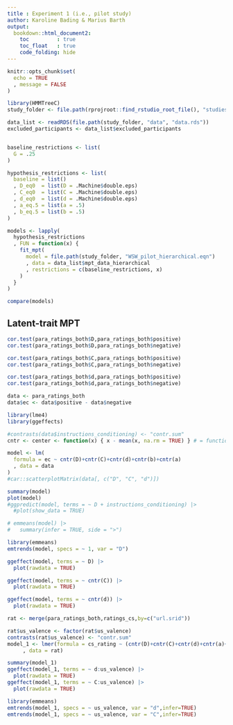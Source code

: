 ```yaml
---
title : Experiment 1 (i.e., pilot study)
author: Karoline Bading & Marius Barth
output:
  bookdown::html_document2:
    toc         : true
    toc_float   : true
    code_folding: hide
---
```


```r
knitr::opts_chunk$set(
  echo = TRUE
  , message = FALSE
)

library(HMMTreeC)
study_folder <- file.path(rprojroot::find_rstudio_root_file(), "studies", "wsw1")
```


```r
data_list <- readRDS(file.path(study_folder, "data", "data.rds"))
excluded_participants <- data_list$excluded_participants


baseline_restrictions <- list(
  G = .25
)

hypothesis_restrictions <- list(
  baseline = list()
  , D_eq0  = list(D = .Machine$double.eps)
  , C_eq0  = list(C = .Machine$double.eps)
  , d_eq0  = list(d = .Machine$double.eps)
  , a_eq.5 = list(a = .5)
  , b_eq.5 = list(b = .5)
)

models <- lapply(
  hypothesis_restrictions
  , FUN = function(x) {
    fit_mpt(
      model = file.path(study_folder, "WSW_pilot_hierarchical.eqn")
      , data = data_list$mpt_data_hierarchical
      , restrictions = c(baseline_restrictions, x)
    )
  }
)

```

```r
compare(models)
```

## Latent-trait MPT

```r
cor.test(para_ratings_both$D,para_ratings_both$positive)
cor.test(para_ratings_both$D,para_ratings_both$negative)

cor.test(para_ratings_both$C,para_ratings_both$positive)
cor.test(para_ratings_both$C,para_ratings_both$negative)

cor.test(para_ratings_both$d,para_ratings_both$positive)
cor.test(para_ratings_both$d,para_ratings_both$negative)
```

```r
data <- para_ratings_both
data$ec <- data$positive - data$negative

library(lme4)
library(ggeffects)

#contrasts(data$instructions_conditioning) <- "contr.sum"                   # = effects coding (i.e. sum-to-zero contrasts)
cntr <- center <- function(x) { x - mean(x, na.rm = TRUE) } # = function for centering

model <- lm(
  formula = ec ~ cntr(D)+cntr(C)+cntr(d)+cntr(b)+cntr(a)
  , data = data
)
#car::scatterplotMatrix(data[, c("D", "C", "d")])

summary(model)
plot(model)
#ggpredict(model, terms = ~ D + instructions_conditioning) |>
  #plot(show_data = TRUE)

# emmeans(model) |> 
#   summary(infer = TRUE, side = ">")

library(emmeans)
emtrends(model, specs = ~ 1, var = "D")

ggeffect(model, terms = ~ D) |>
  plot(rawdata = TRUE)

ggeffect(model, terms = ~ cntr(C)) |>
  plot(rawdata = TRUE)

ggeffect(model, terms = ~ cntr(d)) |>
  plot(rawdata = TRUE)

rat <- merge(para_ratings_both,ratings_cs,by=c("url.srid"))

rat$us_valence <- factor(rat$us_valence)
contrasts(rat$us_valence) <- "contr.sum"
model_1 <- lmer(formula = cs_rating ~ (cntr(D)+cntr(C)+cntr(d)+cntr(a)+cntr(b))*us_valence + (1|url.srid)
     , data = rat)

summary(model_1)
ggeffect(model_1, terms = ~ d:us_valence) |>
  plot(rawdata = TRUE)
ggeffect(model_1, terms = ~ C:us_valence) |>
  plot(rawdata = TRUE)

library(emmeans)
emtrends(model_1, specs = ~ us_valence, var = "d",infer=TRUE)
emtrends(model_1, specs = ~ us_valence, var = "C",infer=TRUE)
```

